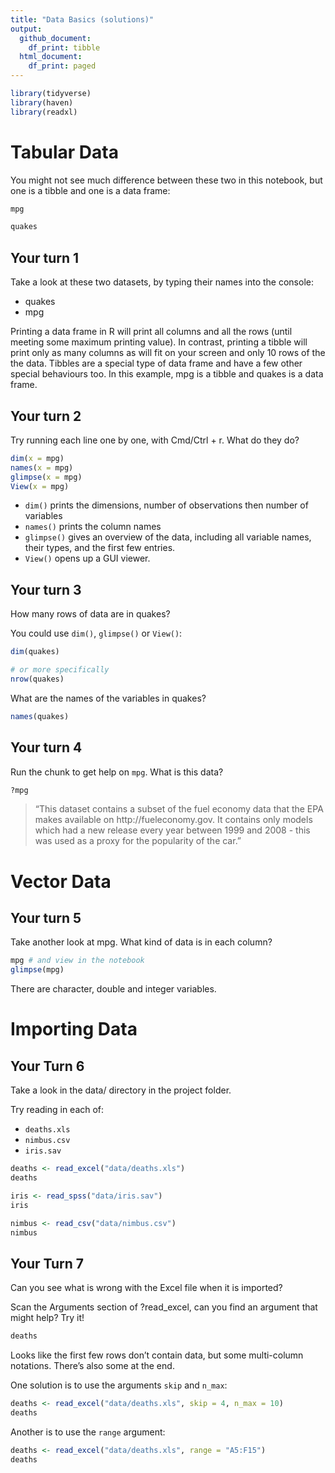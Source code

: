 ```yaml
---
title: "Data Basics (solutions)"
output:
  github_document: 
    df_print: tibble
  html_document:
    df_print: paged
---
```


<!-- This file by Charlotte Wickham is licensed under a Creative Commons Attribution 4.0 International License. -->

```r
library(tidyverse)
library(haven)
library(readxl)
```

# Tabular Data

You might not see much difference between these two in this notebook, but one is a tibble and one is a data frame:
```r
mpg
```

```r
quakes
```

## Your turn 1

Take a look at these two datasets, by typing their names into the console:

* quakes
* mpg

Printing a data frame in R will print all columns and all the rows (until meeting some maximum printing value).  In contrast, printing a tibble will print only as many columns as will fit on your screen and only 10 rows of the the data.  Tibbles are a special type of data frame and have a few other special behaviours too.  In this example, mpg is a tibble and quakes is a data frame.

## Your turn 2

Try running each line one by one, with Cmd/Ctrl + r.  What do they do?

```r
dim(x = mpg)     
names(x = mpg)   
glimpse(x = mpg) 
View(x = mpg)  
```

* `dim()` prints the dimensions, number of observations then number of variables
* `names()` prints the column names
* `glimpse()` gives an overview of the data, including all variable names, their types, and the first few entries.
* `View()` opens up a GUI viewer.

## Your turn 3

How many rows of data are in quakes?

You could use `dim()`, `glimpse()` or `View()`:
```r
dim(quakes)

# or more specifically
nrow(quakes)
```

What are the names of the variables in quakes?

```r
names(quakes)
```

## Your turn 4

Run the chunk to get help on `mpg`. What is this data?
```r
?mpg
```

> "This dataset contains a subset of the fuel economy data that the EPA makes available on http://fueleconomy.gov. It contains only models which had a new release every year between 1999 and 2008 - this was used as a proxy for the popularity of the car."

# Vector Data

## Your turn 5

Take another look at mpg.  What kind of data is in each column?

```r
mpg # and view in the notebook
glimpse(mpg)
```

There are character, double and integer variables.

# Importing Data

## Your Turn 6

Take a look in the data/ directory in the project folder.

Try reading in each of:

* `deaths.xls`
* `nimbus.csv`
* `iris.sav`


```r
deaths <- read_excel("data/deaths.xls")
deaths
```

```r
iris <- read_spss("data/iris.sav")
iris
```

```r
nimbus <- read_csv("data/nimbus.csv")
nimbus
```

## Your Turn 7

Can you see what is wrong with the Excel file when it is imported?

Scan the Arguments section of ?read_excel, can you find an argument that might help? Try it!

```r
deaths
```

Looks like the first few rows don't contain data, but some multi-column notations.  There's also some at the end.

One solution is to use the arguments `skip` and `n_max`:
```r
deaths <- read_excel("data/deaths.xls", skip = 4, n_max = 10)
deaths
```
 
 Another is to use the `range` argument:
```r
deaths <- read_excel("data/deaths.xls", range = "A5:F15")
deaths

```
 
